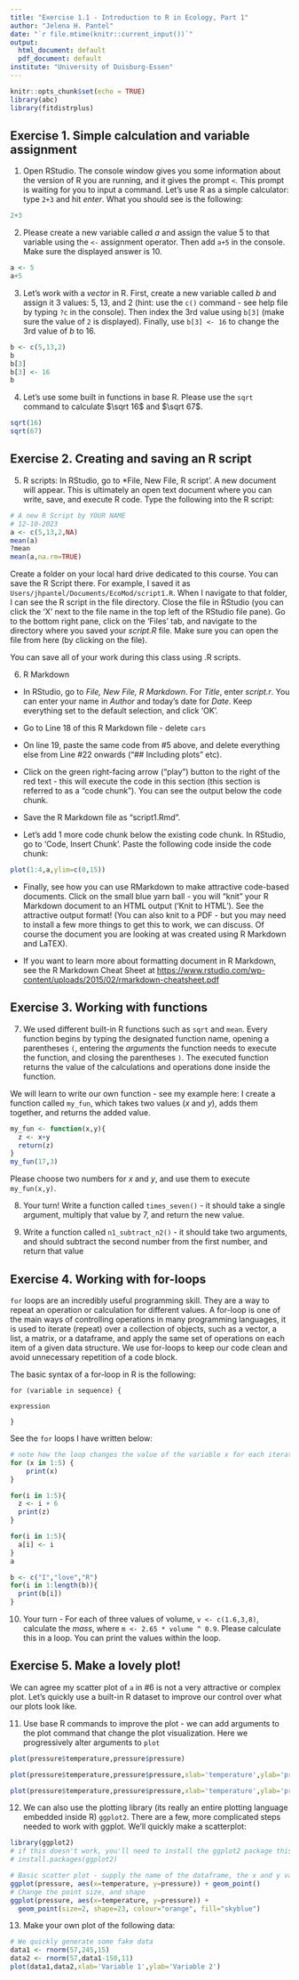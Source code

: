 ```yaml
---
title: "Exercise 1.1 - Introduction to R in Ecology, Part 1"
author: "Jelena H. Pantel"
date: "`r file.mtime(knitr::current_input())`"
output:
  html_document: default
  pdf_document: default
institute: "University of Duisburg-Essen"
---
```


```r
knitr::opts_chunk$set(echo = TRUE)
library(abc)
library(fitdistrplus)
```

## Exercise 1. Simple calculation and variable assignment

1. Open RStudio. The console window gives you some information about the version of R you are running, and it gives the prompt `<`. This prompt is waiting for you to input a command. Let's use R as a simple calculator: type `2+3` and hit *enter*. What you should see is the following:

```r
2+3
```

2. Please create a new variable called *a* and assign the value 5 to that variable using the `<-` assignment operator. Then add `a+5` in the console. Make sure the displayed answer is 10.

```r
a <- 5
a+5
```

3. Let's work with a *vector* in R. First, create a new variable called *b* and assign it 3 values: 5, 13, and 2 (hint: use the `c()` command - see help file by typing `?c` in the console). Then index the 3rd value using  `b[3]` (make sure the value of `2` is displayed). Finally, use `b[3] <- 16` to change the 3rd value of *b* to 16.

```r
b <- c(5,13,2)
b
b[3]
b[3] <- 16
b
```

4. Let's use some built in functions in base R. Please use the `sqrt` command to calculate $\sqrt 16$ and $\sqrt 67$.

```r
sqrt(16)
sqrt(67)
```

## Exercise 2. Creating and saving an R script

5. R scripts: In RStudio, go to *File, New File, R script'. A new document will appear. This is ultimately an open text document where you can write, save, and execute R code. Type the following into the R script:

```r
# A new R Script by YOUR NAME
# 12-10-2023
a <- c(5,13,2,NA)
mean(a)
?mean
mean(a,na.rm=TRUE)
```

Create a folder on your local hard drive dedicated to this course. You can save the R Script there. For example, I saved it as `Users/jhpantel/Documents/EcoMod/script1.R`. When I navigate to that folder, I can see the R script in the file directory. Close the file in RStudio (you can click the 'X' next to the file name in the top left of the RStudio file pane). Go to the bottom right pane, click on the 'Files' tab, and navigate to the directory where you saved your *script.R* file. Make sure you can open the file from here (by clicking on the file).

You can save all of your work during this class using .R scripts.

6. R Markdown

+ In RStudio, go to *File, New File, R Markdown*. For *Title*, enter *script.r*. You can enter your name in *Author* and today's date for *Date*. Keep everything set to the default selection, and click 'OK'.

+ Go to Line 18 of this R Markdown file - delete ` cars`

+ On line 19, paste the same code from #5 above, and delete everything else from Line #22 onwards ("## Including plots" etc).

+ Click on the green right-facing arrow ("play") button to the right of the red text - this will execute the code in this section (this section is referred to as a "code chunk"). You can see the output below the code chunk.

+ Save the R Markdown file as "script1.Rmd".

+ Let's add 1 more code chunk below the existing code chunk. In RStudio, go to 'Code, Insert Chunk'. Paste the following code inside the code chunk:

```r
plot(1:4,a,ylim=c(0,15))
```

+ Finally, see how you can use RMarkdown to make attractive code-based documents. Click on the small blue yarn ball - you will "knit" your R Markdown document to an HTML output ('Knit to HTML'). See the attractive output format! (You can also knit to a PDF - but you may need to install a few more things to get this to work, we can discuss. Of course the document you are looking at was created using R Markdown and LaTEX).

+ If you want to learn more about formatting document in R Markdown, see the R Markdown Cheat Sheet at [https://www.rstudio.com/wp-content/uploads/2015/02/rmarkdown-cheatsheet.pdf](https://www.rstudio.com/wp-content/uploads/2015/02/rmarkdown-cheatsheet.pdf)

## Exercise 3. Working with functions

7. We used different built-in R functions such as `sqrt` and `mean`. Every function begins by typing the designated function name, opening a parentheses `(`, entering the *arguments* the function needs to execute the function, and closing the parentheses `)`. The executed function returns the value of the calculations and operations done inside the function.

We will learn to write our own function - see my example here: I create a function called `my_fun`, which takes two values (*x* and *y*), adds them together, and returns the added value.

```r
my_fun <- function(x,y){
  z <- x+y
  return(z)
}
my_fun(17,3)
```

Please choose two numbers for *x* and *y*, and use them to execute `my_fun(x,y)`.

8. Your turn! Write a function called `times_seven()` - it should take a single argument, multiply that value by 7, and return the new value.

9. Write a function called `n1_subtract_n2()` - it should take two arguments, and should subtract the second number from the first number, and return that value

## Exercise 4. Working with for-loops

`for` loops are an incredibly useful programming skill. They are a way to repeat an operation or calculation for different values. A for-loop is one of the main ways of controlling operations in many programming languages, it is used to iterate (repeat) over a collection of objects, such as a vector, a list, a matrix, or a dataframe, and apply the same set of operations on each item of a given data structure. We use for-loops to keep our code clean and avoid unnecessary repetition of a code block.

The basic syntax of a for-loop in R is the following:

`for (variable in sequence) {`

`    expression`

`}`

See the `for` loops I have written below:

```r
# note how the loop changes the value of the variable x for each iteration of the loop: first x=1 and 'print(x)' is executed. Then x=2, then x=3, and so on.
for (x in 1:5) {
    print(x)
}
```

```r
for(i in 1:5){
  z <- i + 6
  print(z)
}
```

```r
for(i in 1:5){
  a[i] <- i
}
a
```

```r
b <- c("I","love","R")
for(i in 1:length(b)){
  print(b[i])
}
```

10. Your turn - For each of three values of volume, `v <- c(1.6,3,8)`, calculate the *mass*, where `m <- 2.65 * volume ^ 0.9`. Please calculate this in a loop. You can print the values within the loop.

## Exercise 5. Make a lovely plot!

We can agree my scatter plot of `a` in #6 is not a very attractive or complex plot. Let's quickly use a built-in R dataset to improve our control over what our plots look like.

11. Use base R commands to improve the plot - we can add arguments to the plot command that change the plot visualization. Here we progressively alter arguments to `plot`

```r
plot(pressure$temperature,pressure$pressure)
```

```r
plot(pressure$temperature,pressure$pressure,xlab='temperature',ylab='pressure')
```

```r
plot(pressure$temperature,pressure$pressure,xlab='temperature',ylab='pressure',pch=19,col="orange")
```

12. We can also use the plotting library (its really an entire plotting language embedded inside R) `ggplot2`. There are a few, more complicated steps needed to work with ggplot. We'll quickly make a scatterplot:

```r
library(ggplot2)
# if this doesn't work, you'll need to install the ggplot2 package this way:
# install.packages(ggplot2)

# Basic scatter plot - supply the name of the dataframe, the x and y values from that dataframe, and use geom_point() to draw points
ggplot(pressure, aes(x=temperature, y=pressure)) + geom_point()
# Change the point size, and shape
ggplot(pressure, aes(x=temperature, y=pressure)) +
  geom_point(size=2, shape=23, colour="orange", fill="skyblue")
```

13. Make your own plot of the following data:

```r
# We quickly generate some fake data
data1 <- rnorm(57,245,15)
data2 <- rnorm(57,data1-150,11)
plot(data1,data2,xlab='Variable 1',ylab='Variable 2')
```


